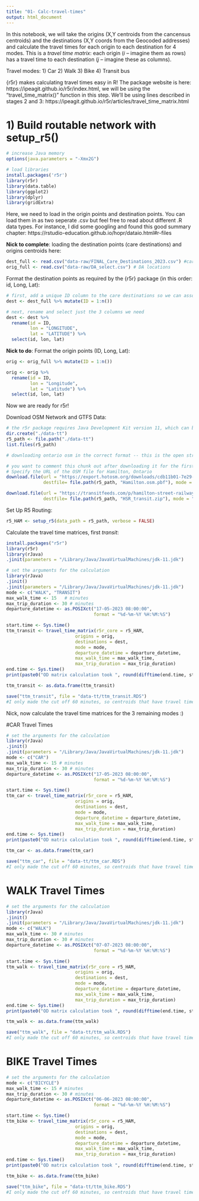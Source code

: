 ```yaml
---
title: "01- Calc-travel-times"
output: html_document
---
```

In this notebook, we will take the origins (X,Y centroids from the cancensus centroids) and the destinations (X,Y coords from the Geocoded addresses) and calculate the travel times for each origin to each destination for 4 modes. This is a _travel time matrix_: each origin ($i$ -- imagine them as rows) has a travel time to each destination ($j$ -- imagine these as columns). 

Travel modes:
1) Car
2) Walk
3) Bike
4) Transit bus

{r5r} makes calculating travel times easy in R! The package website is here: https://ipeagit.github.io/r5r/index.html, we will be using the "travel_time_matrix()" function in this step. We'll be using lines described in stages 2 and 3: https://ipeagit.github.io/r5r/articles/travel_time_matrix.html 

# 1) Build routable network with setup_r5()

```r
# increase Java memory
options(java.parameters = "-Xmx2G")

# load libraries
install.packages('r5r')
library(r5r)
library(data.table)
library(ggplot2)
library(dplyr)
library(gridExtra)
```

Here, we need to load in the origin points and destination points. You can load them in as two seperate .csv but feel free to read about different .R data types. For instance, I did some googling and found this good summary chapter: https://rstudio-education.github.io/hopr/dataio.html#r-files

**Nick to complete**: loading the destination points (care destinations) and origins centroids here:
```r
dest_full <- read.csv("data-raw/FINAL_Care_Destinations_2023.csv") #care-destinations
orig_full <- read.csv("data-raw/DA_select.csv") # DA locations
```

Format the destination points as required by the {r5r} package (in this order: id, Long, Lat):
```r
# first, add a unique ID column to the care destinations so we can associate their travel times back to the original database
dest <- dest_full %>% mutate(ID = 1:n()) 

# next, rename and select just the 3 columns we need
dest <- dest %>% 
  rename(id = ID,
         lon = "LONGITUDE",
         lat = "LATITUDE") %>%
  select(id, lon, lat)
```

**Nick to do**: Format the origin points (ID, Long, Lat):
```r
orig <- orig_full %>% mutate(ID = 1:n())

orig <- orig %>%
  rename(id = ID,
         lon = "Longitude",
         lat = "Latitude") %>%
  select(id, lon, lat)
```

Now we are ready for r5r!

Download OSM Network and GTFS Data:
```r
# the r5r package requires Java Development Kit version 11, which can be downloaded from https://www.oracle.com/java/technologies/javase-jdk11-downloads.html . See the direction given in the r5r installation here (https://ipeagit.github.io/r5r/articles/r5r.html)
dir.create("./data-tt")
r5_path <- file.path("./data-tt")
list.files(r5_path)
```

```r
# downloading ontario osm in the correct format -- this is the open street network for Ontario in the file format of a .pbf! Hopefully it's not too big of a spatial extent and doesn't cause issues. (you can explore geofabrik here: https://download.geofabrik.de/).

# you want to comment this chunk out after downloading it for the first time - it takes a few minutes and saves it into the 'r5_path' . I also recommend not pushing/committing this file to github. It's too big and only needs to be downloaded locally for the person performing the travel time calculation.
# Specify the URL of the OSM file for Hamilton, Ontario
download.file(url = "https://export.hotosm.org/downloads/cdb11b01-7e29-4784-aafc-e1da681bb5f8/Hamilton.osm.pbf",
              destfile= file.path(r5_path, "Hamilton.osm.pbf"), mode = "wb")
```

```r
download.file(url = "https://transitfeeds.com/p/hamilton-street-railway/31/latest/download",
              destfile= file.path(r5_path, "HSR_transit.zip"), mode = "wb")
```

Set Up R5 Routing:
```r
r5_HAM <- setup_r5(data_path = r5_path, verbose = FALSE)
```

Calculate the travel time matrices, first _transit_:
```r
install.packages("r5r")
library(r5r)
library(rJava)
.jinit(parameters = "/Library/Java/JavaVirtualMachines/jdk-11.jdk")
```

```r
# set the arguments for the calculation
library(rJava)
.jinit()
.jinit(parameters = "/Library/Java/JavaVirtualMachines/jdk-11.jdk")
mode <- c("WALK", "TRANSIT")
max_walk_time <- 15   # minutes
max_trip_duration <- 30 # minutes
departure_datetime <- as.POSIXct("17-05-2023 08:00:00",
                                 format = "%d-%m-%Y %H:%M:%S")

start.time <- Sys.time()
ttm_transit <- travel_time_matrix(r5r_core = r5_HAM,
                          origins = orig,
                          destinations = dest,
                          mode = mode,
                          departure_datetime = departure_datetime,
                          max_walk_time = max_walk_time,
                          max_trip_duration = max_trip_duration)
end.time <- Sys.time()
print(paste0("OD matrix calculation took ", round(difftime(end.time, start.time, units = "mins"), digits = 2), " minutes..."))

ttm_transit <- as.data.frame(ttm_transit)

save("ttm_transit", file = "data-tt/ttm_transit.RDS")
#I only made the cut off 60 minutes, so centroids that have travel times greater than this time are not computed. You would have to re-run using a larger cut-off.
```

Nick, now calculate the travel time matrices for the 3 remaining modes :) 

#CAR Travel Times
```r
# set the arguments for the calculation
library(rJava)
.jinit()
.jinit(parameters = "/Library/Java/JavaVirtualMachines/jdk-11.jdk")
mode <- c("CAR")
max_walk_time <- 15 # minutes
max_trip_duration <- 30 # minutes
departure_datetime <- as.POSIXct("17-05-2023 08:00:00",
                                 format = "%d-%m-%Y %H:%M:%S")

start.time <- Sys.time()
ttm_car <- travel_time_matrix(r5r_core = r5_HAM,
                          origins = orig,
                          destinations = dest,
                          mode = mode,
                          departure_datetime = departure_datetime,
                          max_walk_time = max_walk_time,
                          max_trip_duration = max_trip_duration)
end.time <- Sys.time()
print(paste0("OD matrix calculation took ", round(difftime(end.time, start.time, units = "mins"), digits = 2), " minutes..."))

ttm_car <- as.data.frame(ttm_car)

save("ttm_car", file = "data-tt/ttm_car.RDS")
#I only made the cut off 60 minutes, so centroids that have travel times greater than this time are not computed. You would have to re-run using a larger cut-off.
```

# WALK Travel Times
```r
# set the arguments for the calculation
library(rJava)
.jinit()
.jinit(parameters = "/Library/Java/JavaVirtualMachines/jdk-11.jdk")
mode <- c("WALK")
max_walk_time <- 30 # minutes
max_trip_duration <- 30 # minutes
departure_datetime <- as.POSIXct("07-07-2023 08:00:00",
                                 format = "%d-%m-%Y %H:%M:%S")

start.time <- Sys.time()
ttm_walk <- travel_time_matrix(r5r_core = r5_HAM,
                          origins = orig,
                          destinations = dest,
                          mode = mode,
                          departure_datetime = departure_datetime,
                          max_walk_time = max_walk_time,
                          max_trip_duration = max_trip_duration)
end.time <- Sys.time()
print(paste0("OD matrix calculation took ", round(difftime(end.time, start.time, units = "mins"), digits = 2), " minutes..."))

ttm_walk <- as.data.frame(ttm_walk)

save("ttm_walk", file = "data-tt/ttm_walk.RDS")
#I only made the cut off 60 minutes, so centroids that have travel times greater than this time are not computed. You would have to re-run using a larger cut-off.
```

# BIKE Travel Times
```r
# set the arguments for the calculation
mode <- c("BICYCLE")
max_walk_time <- 15 # minutes
max_trip_duration <- 30 # minutes
departure_datetime <- as.POSIXct("06-06-2023 08:00:00",
                                 format = "%d-%m-%Y %H:%M:%S")

start.time <- Sys.time()
ttm_bike <- travel_time_matrix(r5r_core = r5_HAM,
                          origins = orig,
                          destinations = dest,
                          mode = mode,
                          departure_datetime = departure_datetime,
                          max_walk_time = max_walk_time,
                          max_trip_duration = max_trip_duration)
end.time <- Sys.time()
print(paste0("OD matrix calculation took ", round(difftime(end.time, start.time, units = "mins"), digits = 2), " minutes..."))

ttm_bike <- as.data.frame(ttm_bike)

save("ttm_bike", file = "data-tt/ttm_bike.RDS")
#I only made the cut off 60 minutes, so centroids that have travel times greater than this time are not computed. You would have to re-run using a larger cut-off.
```


